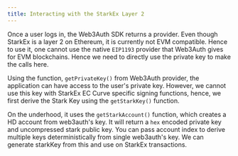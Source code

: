 ```yaml
---
title: Interacting with the StarkEx Layer 2
---
```


Once a user logs in, the Web3Auth SDK returns a provider. Even though StarkEx is a layer 2 on Ethereum, it is currently not EVM compatible. Hence to
use it, one cannot use the native `EIP1193` provider that Web3Auth gives for EVM blockchains. Hence we need to directly use the private key to make
the calls here.

Using the function, `getPrivateKey()` from Web3Auth provider, the application can have access to the user's private key. However, we cannot use this
key with StarkEx EC Curve specific signing functions, hence, we first derive the Stark Key using the `getStarkKey()` function.

On the underhood, it uses the `getStarkAccount()` function, which creates a HD account from web3auth's key. It will return a `hex` encoded private key
and uncompressed stark public key. You can pass account index to derive multiple keys deterministically from single web3auth's key. We can generate
starkKey from this and use on StarkEx transactions.
